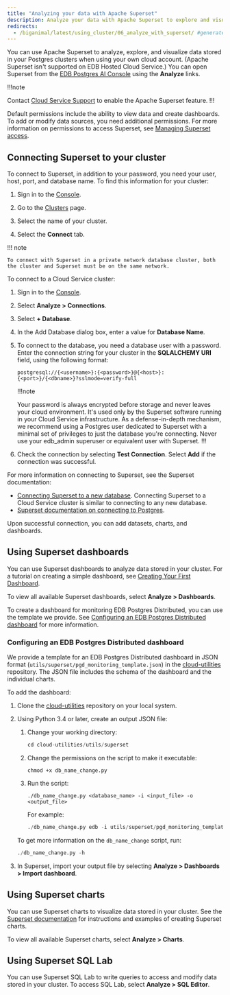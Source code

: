 ```yaml
---
title: "Analyzing your data with Apache Superset"
description: Analyze your data with Apache Superset to explore and visualize data stored in your Postgres clusters.
redirects:
  - /biganimal/latest/using_cluster/06_analyze_with_superset/ #generated for BigAnimal URL path removal branch
---
```


You can use Apache Superset to analyze, explore, and visualize data stored in your Postgres clusters when using your own cloud account. (Apache Superset isn't supported on EDB Hosted Cloud Service.) You can open Superset from the [EDB Postgres AI Console](https://portal.biganimal.com/) using the **Analyze** links. 

!!!note

   Contact [Cloud Service Support](/edb-postgres-ai/cloud-service/support_services/) to enable the Apache Superset feature. 
!!!

Default permissions include the ability to view data and create dashboards. To add or modify data sources, you need additional permissions. For more information on permissions to access Superset, see [Managing Superset access](managing_superset_access/).

## Connecting Superset to your cluster

To connect to Superset, in addition to your password, you need your user, host, port, and database name. To find this information for your cluster:

1.  Sign in to the [Console](https://portal.biganimal.com/).

2.  Go to the [Clusters](https://portal.biganimal.com/clusters) page.

3.  Select the name of your cluster.

4.  Select the **Connect** tab.

!!! note

    To connect with Superset in a private network database cluster, both the cluster and Superset must be on the same network. 

To connect to a Cloud Service cluster:

1.  Sign in to the [Console](https://portal.biganimal.com/).

2.  Select **Analyze > Connections**.

3.  Select **+ Database**.

4.  In the Add Database dialog box, enter a value for **Database Name**.

5.  To connect to the database, you need a database user with a password. Enter the connection string for your cluster in the **SQLALCHEMY URI** field, using the following format:

     `postgresql://{<username>}:{<password>}@{<host>}:{<port>}/{<dbname>}?sslmode=verify-full`

    !!!note

    Your password is always encrypted before storage and never leaves your cloud environment. It's used only by the Superset software running in your Cloud Service infrastructure. As a defense-in-depth mechanism, we recommend using a Postgres user dedicated to Superset with a minimal set of privileges to just the database you're connecting. Never use your edb_admin superuser or equivalent user with Superset.
    !!!

6.  Check the connection by selecting **Test Connection**. Select **Add** if the connection was successful.

For more information on connecting to Superset, see the Superset documentation:

-   [Connecting Superset to a new database](https://superset.apache.org/docs/creating-charts-dashboards/creating-your-first-dashboard/#connecting-to-a-new-database). Connecting Superset to a Cloud Service cluster is similar to connecting to any new database.
-   [Superset documentation on connecting to Postgres](https://superset.apache.org/docs/databases/postgres/).

Upon successful connection, you can add datasets, charts, and dashboards.

## Using Superset dashboards

You can use Superset dashboards to analyze data stored in your cluster. For a tutorial on creating a simple dashboard, see [Creating Your First Dashboard](https://superset.apache.org/docs/creating-charts-dashboards/creating-your-first-dashboard).

To view all available Superset dashboards, select **Analyze > Dashboards**.

To create a dashboard for monitoring EDB Postgres Distributed, you can use the template we provide. See [Configuring an EDB Postgres Distributed dashboard](#configuring-an-edb-postgres-distributed-dashboard) for more information.

### Configuring an EDB Postgres Distributed dashboard

We provide a template for an EDB Postgres Distributed dashboard in JSON format (`utils/superset/pgd_monitoring_template.json`) in the [cloud-utilities](https://github.com/EnterpriseDB/cloud-utilities) repository. The JSON file includes the schema of the dashboard and the individual charts.

To add the dashboard:

1.  Clone the [cloud-utilities](https://github.com/EnterpriseDB/cloud-utilities) repository on your local system.

2.  Using Python 3.4 or later, create an output JSON file:

    1.  Change your working directory:

        ```py
        cd cloud-utilities/utils/superset
        ```

    2.  Change the permissions on the script to make it executable:

        ```
        chmod +x db_name_change.py
        ```

    3.  Run the script:

        ```
        ./db_name_change.py <database_name> -i <input_file> -o <output_file>
        ```

        For example:

        ```py
        ./db_name_change.py edb -i utils/superset/pgd_monitoring_template.json  -o utils/superset/upload.json
        ```

    To get more information on the `db_name_change` script, run:

    ```py
    ./db_name_change.py -h
    ```

3.  In Superset, import your output file by selecting **Analyze > Dashboards > Import dashboard**.

## Using Superset charts

You can use Superset charts to visualize data stored in your cluster. See the [Superset documentation](https://superset.apache.org/docs/creating-charts-dashboards/exploring-data) for instructions and examples of creating Superset charts.

To view all available Superset charts, select **Analyze > Charts**.

## Using  Superset SQL Lab

You can use Superset SQL Lab to write queries to access and modify data stored in your cluster. To access SQL Lab, select **Analyze > SQL Editor**.
